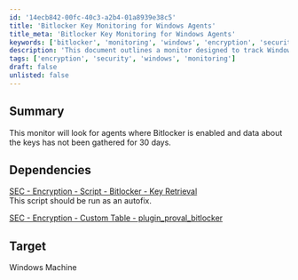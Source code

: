 ```yaml
---
id: '14ecb842-00fc-40c3-a2b4-01a8939e38c5'
title: 'Bitlocker Key Monitoring for Windows Agents'
title_meta: 'Bitlocker Key Monitoring for Windows Agents'
keywords: ['bitlocker', 'monitoring', 'windows', 'encryption', 'security']
description: 'This document outlines a monitor designed to track Windows agents with Bitlocker enabled, specifically focusing on those where key data has not been gathered for over 30 days. It includes dependencies for script execution and custom table integration for effective key retrieval.'
tags: ['encryption', 'security', 'windows', 'monitoring']
draft: false
unlisted: false
---
```

## Summary

This monitor will look for agents where Bitlocker is enabled and data about the keys has not been gathered for 30 days.

## Dependencies

[SEC - Encryption - Script - Bitlocker - Key Retrieval](https://proval.itglue.com/DOC-5078775-8009806)  
This script should be run as an autofix.  

[SEC - Encryption - Custom Table - plugin_proval_bitlocker](https://proval.itglue.com/DOC-5078775-8038616)  

## Target

Windows Machine












